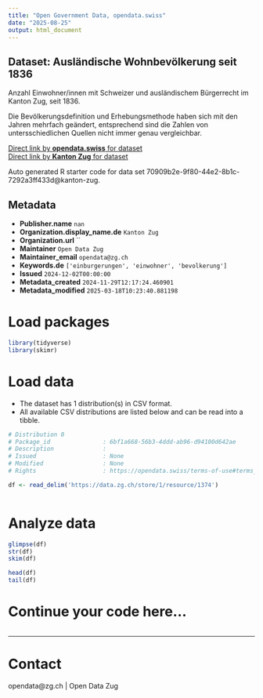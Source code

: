 ```yaml
---
title: "Open Government Data, opendata.swiss"
date: "2025-08-25"
output: html_document
---
```


## Dataset: Ausländische Wohnbevölkerung seit 1836

Anzahl Einwohner/innen mit Schweizer und ausländischem Bürgerrecht im Kanton Zug, seit 1836.

Die Bevölkerungsdefinition und Erhebungsmethode haben sich mit den Jahren mehrfach geändert, entsprechend sind die Zahlen von untersschiedlichen Quellen nicht immer genau vergleichbar.

[Direct link by **opendata.swiss** for dataset](https://opendata.swiss/de/dataset/auslandische-wohnbevolkerung-seit-1836)<br>
[Direct link by **Kanton Zug** for dataset](https://www.zg.ch/behoerden/gesundheitsdirektion/statistikfachstelle/themen/01bevoelkerungszahlen/bevoelkerungsstand)

Auto generated R starter code for data set 70909b2e-9f80-44e2-8b1c-7292a3ff433d@kanton-zug.

## Metadata

- **Publisher.name** `nan`
- **Organization.display_name.de** `Kanton Zug`
- **Organization.url** ``
- **Maintainer** `Open Data Zug`
- **Maintainer_email** `opendata@zg.ch`
- **Keywords.de** `['einburgerungen', 'einwohner', 'bevolkerung']`
- **Issued** `2024-12-02T00:00:00`
- **Metadata_created** `2024-11-29T12:17:24.460901`
- **Metadata_modified** `2025-03-18T10:23:40.881198`


# Load packages

```r

library(tidyverse)
library(skimr)

```

# Load data

-   The dataset has 1 distribution(s) in CSV format.
-   All available CSV distributions are listed below and can be read into a tibble.

```r

# Distribution 0
# Package_id               : 6bf1a668-56b3-4ddd-ab96-d94100d642ae
# Description              : 
# Issued                   : None
# Modified                 : None
# Rights                   : https://opendata.swiss/terms-of-use#terms_by

df <- read_delim('https://data.zg.ch/store/1/resource/1374')



```

# Analyze data

```r

glimpse(df)
str(df)
skim(df)

head(df)
tail(df)

```

# Continue your code here...

```r

```

------------------------------------------------------------------------

# Contact

opendata@zg.ch | Open Data Zug
